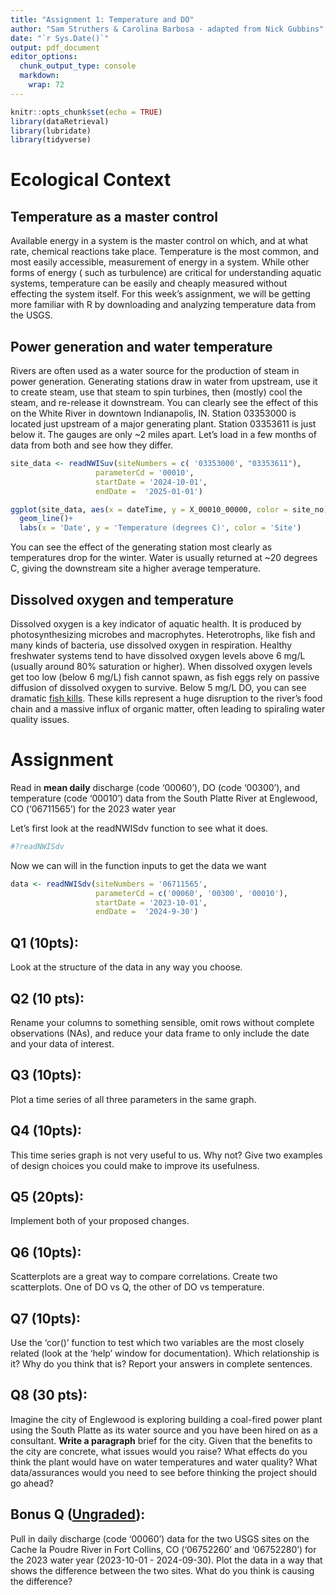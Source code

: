 ```yaml
---
title: "Assignment 1: Temperature and DO"
author: "Sam Struthers & Carolina Barbosa - adapted from Nick Gubbins"
date: "`r Sys.Date()`"
output: pdf_document
editor_options: 
  chunk_output_type: console
  markdown: 
    wrap: 72
---
```


```r
knitr::opts_chunk$set(echo = TRUE)
library(dataRetrieval)
library(lubridate)
library(tidyverse)
```

# Ecological Context

## Temperature as a master control

Available energy in a system is the master control on which, and at what
rate, chemical reactions take place. Temperature is the most common, and
most easily accessible, measurement of energy in a system. While other
forms of energy ( such as turbulence) are critical for understanding
aquatic systems, temperature can be easily and cheaply measured without
effecting the system itself. For this week's assignment, we will be
getting more familiar with R by downloading and analyzing temperature
data from the USGS.

## Power generation and water temperature

Rivers are often used as a water source for the production of steam in
power generation. Generating stations draw in water from upstream, use
it to create steam, use that steam to spin turbines, then (mostly) cool
the steam, and re-release it downstream. You can clearly see the effect
of this on the White River in downtown Indianapolis, IN. Station
03353000 is located just upstream of a major generating plant. Station
03353611 is just below it. The gauges are only \~2 miles apart. Let's
load in a few months of data from both and see how they differ.

```r

site_data <- readNWISuv(siteNumbers = c( '03353000', "03353611"),
                   parameterCd = '00010',
                   startDate = '2024-10-01',
                   endDate =  '2025-01-01')

ggplot(site_data, aes(x = dateTime, y = X_00010_00000, color = site_no))+
  geom_line()+
  labs(x = 'Date', y = 'Temperature (degrees C)', color = 'Site')

```

You can see the effect of the generating station most clearly as
temperatures drop for the winter. Water is usually returned at \~20
degrees C, giving the downstream site a higher average temperature.

## Dissolved oxygen and temperature

Dissolved oxygen is a key indicator of aquatic health. It is produced by
photosynthesizing microbes and macrophytes. Heterotrophs, like fish and
many kinds of bacteria, use dissolved oxygen in respiration. Healthy
freshwater systems tend to have dissolved oxygen levels above 6 mg/L
(usually around 80% saturation or higher). When dissolved oxygen levels
get too low (below 6 mg/L) fish cannot spawn, as fish eggs rely on
passive diffusion of dissolved oxygen to survive. Below 5 mg/L DO, you
can see dramatic [fish
kills](https://apnews.com/article/837ec91d3a1c4f86b1258be93cd865e8).
These kills represent a huge disruption to the river's food chain and a
massive influx of organic matter, often leading to spiraling water
quality issues.

# Assignment

Read in **mean daily** discharge (code '00060'), DO (code '00300'), and
temperature (code '00010') data from the South Platte River at
Englewood, CO ('06711565') for the 2023 water year

Let's first look at the readNWISdv function to see what it does.

```r
#?readNWISdv
```

Now we can will in the function inputs to get the data we want

```r
data <- readNWISdv(siteNumbers = '06711565',
                   parameterCd = c('00060', '00300', '00010'),
                   startDate = '2023-10-01',
                   endDate =  '2024-9-30')
```

## Q1 (10pts):

Look at the structure of the data in any way you choose.

## Q2 (10 pts):

Rename your columns to something sensible, omit rows without complete
observations (NAs), and reduce your data frame to only include the date
and your data of interest.

## Q3 (10pts):

Plot a time series of all three parameters in the same graph.

## Q4 (10pts):

This time series graph is not very useful to us. Why not? Give two
examples of design choices you could make to improve its usefulness.

## Q5 (20pts):

Implement both of your proposed changes.

## Q6 (10pts):

Scatterplots are a great way to compare correlations. Create two
scatterplots. One of DO vs Q, the other of DO vs temperature.

## Q7 (10pts):

Use the 'cor()' function to test which two variables are the most
closely related (look at the 'help' window for documentation). Which
relationship is it? Why do you think that is? Report your answers in
complete sentences.

## Q8 (30 pts):

Imagine the city of Englewood is exploring building a coal-fired power
plant using the South Platte as its water source and you have been hired
on as a consultant. **Write a paragraph** brief for the city. Given that
the benefits to the city are concrete, what issues would you raise? What
effects do you think the plant would have on water temperatures and
water quality? What data/assurances would you need to see before
thinking the project should go ahead?

## Bonus Q ([**Ungraded**]{.underline}):

Pull in daily discharge (code '00060') data for the two USGS sites on
the Cache la Poudre River in Fort Collins, CO ('06752260' and
'06752280') for the 2023 water year (2023-10-01 - 2024-09-30). Plot the
data in a way that shows the difference between the two sites. What do
you think is causing the difference?
